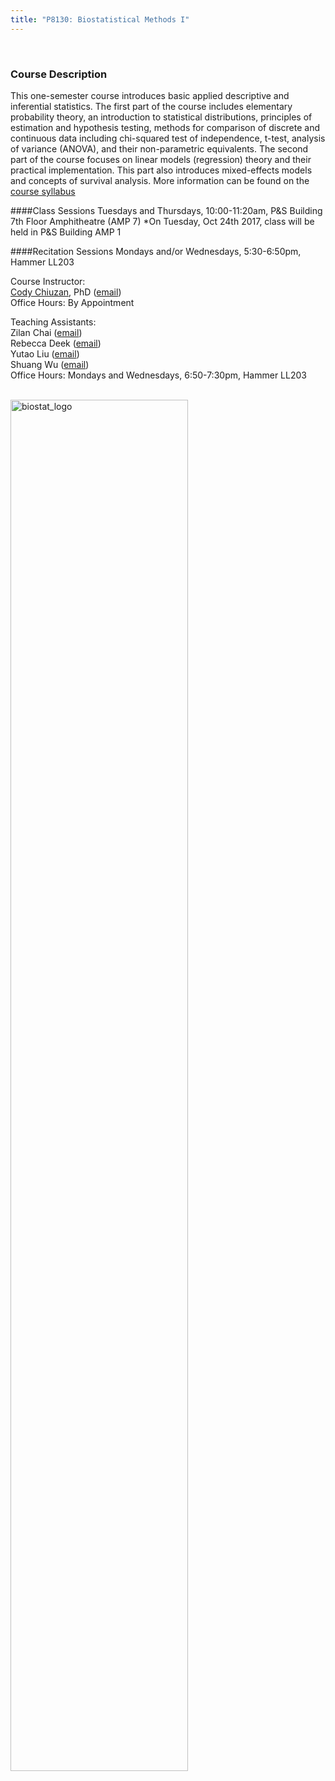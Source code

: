 ```yaml
---
title: "P8130: Biostatistical Methods I"
---
```

</br>

### Course Description
This one-semester course introduces basic applied descriptive and inferential statistics. The first part of the course includes elementary probability theory, an introduction to statistical distributions, principles of estimation and hypothesis testing, methods for comparison of discrete and continuous data including chi-squared test of independence, t-test, analysis of variance (ANOVA), and their non-parametric equivalents. The second part of the course focuses on linear models (regression) theory and their practical implementation. This part also introduces mixed-effects models and concepts of survival analysis.
More information can be found on the [course syllabus](/Attachments/P8130_Syllabus.pdf)

####Class Sessions
Tuesdays and Thursdays, 10:00-11:20am, P&S Building 7th Floor Amphitheatre (AMP 7)
*On Tuesday, Oct 24th 2017, class will be held in P&S Building AMP 1

####Recitation Sessions
Mondays and/or Wednesdays, 5:30-6:50pm, Hammer LL203

Course Instructor: </br>
[Cody Chiuzan](https://www.mailman.columbia.edu/people/our-faculty/cc3780), PhD ([email](mailto:cc3780@cumc.columbia.edu))  
Office Hours: By Appointment </br>

Teaching Assistants: </br>
Zilan Chai ([email](mailto:zc2326@cumc.columbia.edu)) </br>
Rebecca Deek ([email](mailto:rad2186@cumc.columbia.edu)) </br>
Yutao Liu ([email](mailto:yl3050@cumc.columbia.edu)) </br>
Shuang Wu ([email](mailto:sw3140@cumc.columbia.edu)) </br>
Office Hours: Mondays and Wednesdays, 6:50-7:30pm, Hammer LL203

<br><img src="Attachments/biostat_logo.png" alt="biostat_logo" style="width:75%; border:0px solid"><br>